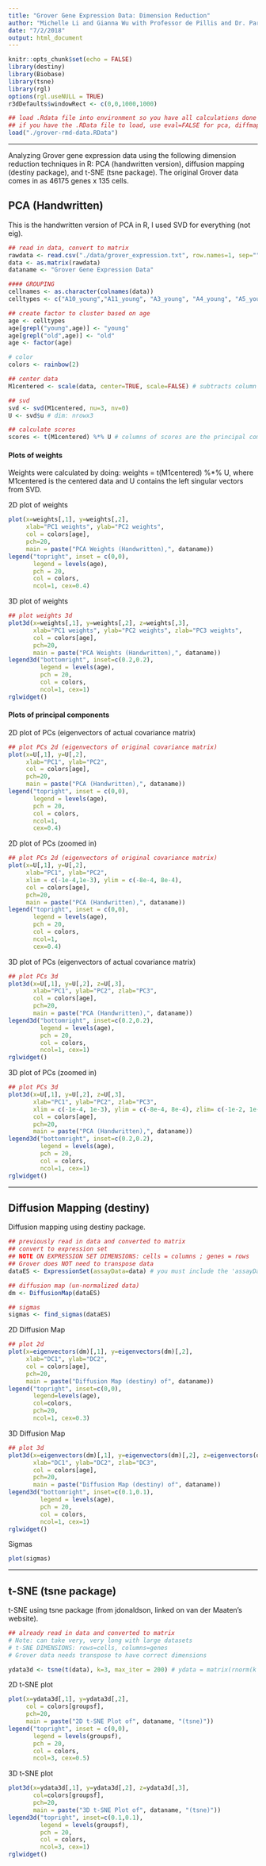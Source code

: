 ```yaml
---
title: "Grover Gene Expression Data: Dimension Reduction"
author: "Michelle Li and Gianna Wu with Professor de Pillis and Dr. Park"
date: "7/2/2018"
output: html_document
---
```


```r
knitr::opts_chunk$set(echo = FALSE)
library(destiny)
library(Biobase)
library(tsne)
library(rgl)
options(rgl.useNULL = TRUE)
r3dDefaults$windowRect <- c(0,0,1000,1000)
```

```r
## load .Rdata file into environment so you have all calculations done
## if you have the .RData file to load, use eval=FALSE for pca, diffmap, tsne
load("./grover-rmd-data.RData")
```

----

Analyzing Grover gene expression data using the following dimension reduction techniques in R: PCA (handwritten version), diffusion mapping (destiny package), and t-SNE (tsne package). The original Grover data comes in as 46175 genes x 135 cells.  


## PCA (Handwritten)

This is the handwritten version of PCA in R, I used SVD for everything (not eig).

```r
## read in data, convert to matrix
rawdata <- read.csv("./data/grover_expression.txt", row.names=1, sep="")
data <- as.matrix(rawdata)
dataname <- "Grover Gene Expression Data"

#### GROUPING
cellnames <- as.character(colnames(data))
celltypes <- c("A10_young","A11_young", "A3_young", "A4_young", "A5_young", "A7_young", "A9_young", "B11_young", "B12_young", "B1_young", "B2_young", "B3_young", "B5_young", "B7_young", "B8_young", "C11_young", "C12_young", "C1_young", "C3_young", "C4_young", "C5_young", "C6_young", "C7_young", "C8_young", "D1_young", "D3_young", "D6_young", "D7_young", "D8_young", "D9_young", "E11_young", "E1_young", "E2_young", "E3_young", "E6_young", "E7_young", "F10_young", "F1_young", "F2_young", "F3_young", "F5_young", "F6_young", "F8_young", "F9_young", "G11_young", "G12_young", "G1_young", "G2_young", "G3_young", "G4_young", "G5_young", "G6_young", "G7_young", "G8_young", "H11_young", "H12_young", "H3_young", "H4_young", "H5_young", "H6_young", "H8_young", "A10_old", "A11_old", "A12_old", "A1_old", "A2_old", "A4_old", "A5_old", "A6_old", "A7_old", "A8_old", "B10_old", "B11_old", "B2_old", "B3_old", "B4_old", "B5_old", "B6_old", "B7_old", "B9_old", "C10_old", "C11_old", "C12_old", "C1_old", "C3_old", "C4_old", "C5_old", "C6_old", "C7_old", "C8_old", "C9_old", "D11_old", "D12_old", "D1_old", "D4_old", "D6_old", "D7_old", "D8_old", "D9_old", "E10_old", "E11_old", "E12_old", "E1_old", "E3_old", "E5_old", "E7_old", "E8_old", "E9_old", "F10_old", "F12_old", "F1_old", "F3_old", "F4_old", "F5_old", "F7_old", "F8_old", "F9_old", "G10_old", "G12_old", "G1_old", "G2_old", "G3_old", "G5_old", "G6_old", "G9_old", "H11_old", "H12_old", "H1_old", "H2_old", "H4_old", "H5_old", "H6_old", "H7_old", "H8_old", "H9_old")

## create factor to cluster based on age
age <- celltypes
age[grepl("young",age)] <- "young"
age[grepl("old",age)] <- "old"
age <- factor(age)

# color
colors <- rainbow(2)

## center data
M1centered <- scale(data, center=TRUE, scale=FALSE) # subtracts column means from each column

## svd
svd <- svd(M1centered, nu=3, nv=0)
U <- svd$u # dim: nrowx3

## calculate scores
scores <- t(M1centered) %*% U # columns of scores are the principal components, dim: ncolx3

```

#### Plots of weights

Weights were calculated by doing: weights = t(M1centered) %*% U, where M1centered is the centered data and U contains the left singular vectors from SVD.  

2D plot of weights  
```r
plot(x=weights[,1], y=weights[,2], 
     xlab="PC1 weights", ylab="PC2 weights", 
     col = colors[age],
     pch=20, 
     main = paste("PCA Weights (Handwritten),", dataname))
legend("topright", inset = c(0,0),
       legend = levels(age),
       pch = 20,
       col = colors,
       ncol=1, cex=0.4)
```

3D plot of weights  
```r
## plot weights 3d
plot3d(x=weights[,1], y=weights[,2], z=weights[,3], 
       xlab="PC1 weights", ylab="PC2 weights", zlab="PC3 weights", 
       col = colors[age],
       pch=20, 
       main = paste("PCA Weights (Handwritten),", dataname))
legend3d("bottomright", inset=c(0.2,0.2),
         legend = levels(age),
         pch = 20,
         col = colors,
         ncol=1, cex=1)
rglwidget()
```

#### Plots of principal components
2D plot of PCs (eigenvectors of actual covariance matrix)  
```r
## plot PCs 2d (eigenvectors of original covariance matrix)
plot(x=U[,1], y=U[,2], 
     xlab="PC1", ylab="PC2", 
     col = colors[age],
     pch=20, 
     main = paste("PCA (Handwritten),", dataname))
legend("topright", inset = c(0,0),
       legend = levels(age),
       pch = 20,
       col = colors,
       ncol=1,
       cex=0.4)
```

2D plot of PCs (zoomed in)  
```r
## plot PCs 2d (eigenvectors of original covariance matrix)
plot(x=U[,1], y=U[,2], 
     xlab="PC1", ylab="PC2", 
     xlim = c(-1e-4,1e-3), ylim = c(-8e-4, 8e-4),
     col = colors[age],
     pch=20, 
     main = paste("PCA (Handwritten),", dataname))
legend("topright", inset = c(0,0),
       legend = levels(age),
       pch = 20,
       col = colors,
       ncol=1,
       cex=0.4)
```

3D plot of PCs (eigenvectors of actual covariance matrix)  
```r
## plot PCs 3d
plot3d(x=U[,1], y=U[,2], z=U[,3], 
       xlab="PC1", ylab="PC2", zlab="PC3", 
       col = colors[age],
       pch=20, 
       main = paste("PCA (Handwritten),", dataname))
legend3d("bottomright", inset=c(0.2,0.2),
         legend = levels(age),
         pch = 20,
         col = colors,
         ncol=1, cex=1)
rglwidget()
```

3D plot of PCs (zoomed in)  
```r
## plot PCs 3d
plot3d(x=U[,1], y=U[,2], z=U[,3], 
       xlab="PC1", ylab="PC2", zlab="PC3", 
       xlim = c(-1e-4, 1e-3), ylim = c(-8e-4, 8e-4), zlim= c(-1e-2, 1e-2),
       col = colors[age],
       pch=20, 
       main = paste("PCA (Handwritten),", dataname))
legend3d("bottomright", inset=c(0.2,0.2),
         legend = levels(age),
         pch = 20,
         col = colors,
         ncol=1, cex=1)
rglwidget()
```

----

## Diffusion Mapping (destiny)

Diffusion mapping using destiny package.  
```r
## previously read in data and converted to matrix 
## convert to expression set
## NOTE ON EXPRESSION SET DIMENSIONS: cells = columns ; genes = rows
## Grover does NOT need to transpose data
dataES <- ExpressionSet(assayData=data) # you must include the 'assayData=' for this to come out correctly

## diffusion map (un-normalized data)
dm <- DiffusionMap(dataES)

## sigmas
sigmas <- find_sigmas(dataES) 
```

2D Diffusion Map  
```r
## plot 2d
plot(x=eigenvectors(dm)[,1], y=eigenvectors(dm)[,2],
     xlab="DC1", ylab="DC2",
     col = colors[age],
     pch=20, 
     main = paste("Diffusion Map (destiny) of", dataname))
legend("topright", inset=c(0,0),
       legend=levels(age),
       col=colors,
       pch=20,
       ncol=1, cex=0.3)
```

3D Diffusion Map  
```r
## plot 3d
plot3d(x=eigenvectors(dm)[,1], y=eigenvectors(dm)[,2], z=eigenvectors(dm)[,3],
       xlab="DC1", ylab="DC2", zlab="DC3",
       col = colors[age],
       pch=20, 
       main = paste("Diffusion Map (destiny) of", dataname))
legend3d("bottomright", inset=c(0.1,0.1),
         legend = levels(age),
         pch = 20,
         col = colors,
         ncol=1, cex=1)
rglwidget()
```

Sigmas  
```r
plot(sigmas)
```

----

## t-SNE (tsne package)

t-SNE using tsne package (from jdonaldson, linked on van der Maaten's website).

```r
## already read in data and converted to matrix
# Note: can take very, very long with large datasets
# t-SNE DIMENSIONS: rows=cells, columns=genes
# Grover data needs transpose to have correct dimensions

ydata3d <- tsne(t(data), k=3, max_iter = 200) # ydata = matrix(rnorm(k * n),n)
```

2D t-SNE plot  
```r
plot(x=ydata3d[,1], y=ydata3d[,2], 
     col = colors[groupsf], 
     pch=20,
     main = paste("2D t-SNE Plot of", dataname, "(tsne)")) 
legend("topright", inset = c(0,0), 
       legend = levels(groupsf), 
       pch = 20, 
       col = colors, 
       ncol=3, cex=0.5) 
```

3D t-SNE plot  
```r
plot3d(x=ydata3d[,1], y=ydata3d[,2], z=ydata3d[,3], 
       col=colors[groupsf], 
       pch=20,
       main = paste("3D t-SNE Plot of", dataname, "(tsne)"))
legend3d("topright", inset=c(0.1,0.1),
         legend = levels(groupsf),  
         pch = 20, 
         col = colors, 
         ncol=3, cex=1)
rglwidget()
```

